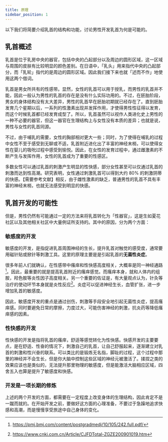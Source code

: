 ```yaml
---
title: 原理
sidebar_position: 1
---
```


以下我们将简要介绍乳首的结构和功能，讨论男性开发乳首为何是可能的。

## 乳首概述

乳首是位于乳房中央的器官，包括中央的凸起部分以及周边的圆形区域，这一区域与周围的皮肤有比较明显的颜色差别。在日语中，「乳头」用来指代中央的凸起部分，而「乳轮」指代的是周边的圆形区域。因此我们接下来也就「述而不作」地使用这两个借词。

乳首是男女所共有的性感带。显然，女性的乳首可以用于授乳，而男性的乳首并不能，因此一般认为男性的乳首的存在是没有什么实际功用的。不过，在胚胎阶段，男女的身体结构没有太大差异，男性的乳首早在胚胎初期就已经存在了。直到胚胎发育几个星期以后，一系列的性激素出现并发挥作用，才使得男性性征得以发育，而这个时候乳首都已经发育成型了。所以，乳首虽然可以视作人类进化史上男性的一种不必要的器官，但这一器官在生理结构上与女性没有本质的差异；也就是说，男性与女性的乳首同源。

不过，由于哺乳的需要，女性的胸部相对更大一些；同时，为了使得在哺乳的过程中女性不至于感受到无聊或不适，乳首附近进化出了丰富的神经末梢，可以使得女性在婴儿的吸吮过程中感受到愉悦。因此，在女性的发育过程中，通过雌激素的不断产生与发挥作用，女性的乳首成为了重要的性感区。

多数女性可以通过乳首的刺激产生明显的性快感，部分女性甚至可以仅通过乳首的刺激而达到性高潮。研究表明，女性通过刺激乳首可以得到大约 80% 的刺激阴蒂的快感。【需要参考文献】相反，由于雌性激素的缺乏，普通男性的乳首不具有丰富的神经末梢，也就无法感受到明显的快感。

## 乳首开发的可能性

但是，男性仍然有可能通过一定的方法来将乳首转化为「性器官」，这是生如夏花社区以及其他相关社区中大量例证所支持的。其中的原因，分为两个方面：

### 敏感度的开发

敏感度的开发，是指促进乳首周围神经的生长，提升乳首对触觉的感受度，通常要用磁针贴或掀针等刺激工具。这里的原理主要是是引起乳首的**无菌性炎症**。

很多年前人们就确认，在性感带中瘙痒和性快感高度相关，大概率是同一神经通路[^1]。因此，最重要的就是提高乳首附近的瘙痒感觉。而瘙痒本身，就和人体内的组胺，羟色胺等炎性因子高度相关。另一个重要的佐证是，有大量观点认为，针灸等治疗的使动环节本身就是炎性反应[^2]。炎症可以促进神经生长，血管扩张，进一步增加乳首的敏感度。

[^1]: https://pmj.bmj.com/content/postgradmedj/10/105/242.full.pdf/

[^2]: https://www.cnki.com.cn/Article/CJFDTotal-ZGZE200901019.htm

因此，敏感度开发的重点是通过创伤，刺激等手段安全地引起无菌性炎症，提高瘙痒感。同时要避免日常的摩擦，力度过大，可能伤害神经的刺激，抗炎药等降低瘙痒感的因素。

### 性快感的开发

性快感的开发是指将乳首的瘙痒，舒适等感觉转化为性快感。快感开发的主要要点，是在舒适、性奋的情况下，刺激自己的乳首，让自己舒服起来，逐渐建立对乳首的刺激和性兴奋的联系。可以类比的是锻炼无名指，脚趾的过程，这个过程中那里的神经并不会生长，但是你大脑中控制这些区域的神经元被激活了。揉捏之类的效果应该也是类似的，无法提升那里物理的敏感度，但是能激活大脑相应区域，四舍五入也算是提升了敏感度和快感。

### 开发是一项长期的修炼

上述的两个开发的方面，都需要在一定程度上改变身体的生理结构，因此肯定不是一蹴而就的。在开始开发之前，要做好这方面的心理准备，不要过于急躁地追求快感和高潮，而是慢慢享受旅途中自己身体的变化。
